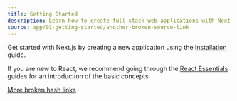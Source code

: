 ```yaml
---
title: Getting Started
description: Learn how to create full-stack web applications with Next.js.
source: app/01-getting-started/another-broken-source-link
---
```


Get started with Next.js by creating a new application using the [Installation](/docs/getting-started/installation) guide.

If you are new to React, we recommend going through the [React Essentials](/docs/getting-started/react-essentials) guides for an introduction of the basic concepts.

[More broken hash links](#more-broken-hash-links)
